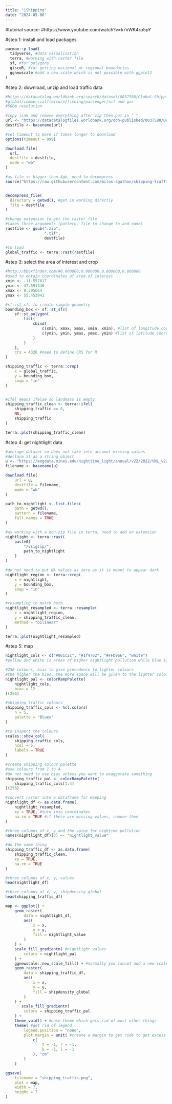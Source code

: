 ```yaml
---
title: "1Shipping"
date: "2024-05-06"
---
```


#tutorial source: #https://www.youtube.com/watch?v=k7xWK4rp5pY

#step 1: install and load packages
```r
pacman::p_load(
  tidyverse, #data visualisation
  terra, #working with raster file
  sf, #for polygons
  giscoR, #for getting national or regional boundaries
  ggnewscale #add a new scale which is not possible with ggplot2
)
```

#step 2: download, unzip and load traffic data
```r
#https://datacatalog.worldbank.org/search/dataset/0037580/Global-Shipping-Traffic-Density
#global/commercial/leisure/fishing/passenger/oil and gas
#500m resolution

#copy link and remove everything after zip then put in " "
url <- "https://datacatalogfiles.worldbank.org/ddh-published/0037580/DR0045406/shipdensity_global.zip"
destfile <- basename(url)

#set timeout to more if takes longer to download
options(timeout = 999)

download.file(
  url,
  destfile = destfile,
  mode = "wb"
)

#as file is bigger than 4gb, need to decompress
source("https://raw.githubusercontent.com/milos-agathon/shipping-traffic-maps/main/R/decompress_file.r")


decompress_file(
  directory = getwd(), #get in working directly
  file = destfile
)

#change extension to get the raster file
#takes three arguments (pattern, file to change to and name)
rastfile <- gsub(".zip",
                 ".tif",
                 destfile)

#to load
global_traffic <- terra::rast(rastfile)
```


#step 3: select the area of interest and crop
```r
#http://bboxfinder.com/#0.000000,0.000000,0.000000,0.000000
#used to obtain coordinates of area of interest
xmin <- -11.557617
ymin <- 47.591346
xmax <- 8.305664
ymax <- 55.453941

#sf::st_sfc to create simple geometry
bounding_box <- sf::st_sfc(
    sf::st_polygon(
        list(
            cbind(
                c(xmin, xmax, xmax, xmin, xmin), #list of longitude coordinates
                c(ymin, ymin, ymax, ymax, ymin) #list of latitude coordinates
            )
        )
    ),
    crs = 4326 #need to define CRS for R
)

shipping_traffic <- terra::crop(
    x = global_traffic,
    y = bounding_box,
    snap = "in"
)


#ifel means ifelse so landmass is empty
shipping_traffic_clean <- terra::ifel(
    shipping_traffic == 0,
    NA,
    shipping_traffic
)

terra::plot(shipping_traffic_clean)
```

#step 4: get nightlight data
```r
#average dataset so does not take into account missing values
#declare it as a string object
u <- "https://eogdata.mines.edu/nighttime_light/annual/v22/2022/VNL_v22_npp-j01_2022_global_vcmslcfg_c202303062300.average_masked.dat.tif.gz"
filename <- basename(u)

download.file(
    url = u,
    destfile = filename,
    mode = "wb"
)

path_to_nightlight <- list.files(
    path = getwd(),
    pattern = filename,
    full.names = TRUE
)

#as working with a non-zip file in terra, need to add an extension 
nightlight <- terra::rast(
    paste0(
        "/vsigzip/",
        path_to_nightlight
    )
)

#do not need to put NA values as zero as it is meant to appear dark
nightlight_region <- terra::crop(
    x = nightlight,
    y = bounding_box,
    snap = "in"
)

#resampling to match both
nightlight_resampled <- terra::resample(
    x = nightlight_region,
    y = shipping_traffic_clean,
    method = "bilinear"
)

terra::plot(nightlight_resampled)
```


#step 5: map
```r
nightlight_cols <- c("#061c2c", "#1f4762", "#FFD966", "white")
#yellow and white is areas of higher nightlight pollution while blue is lower

#256 colours, bias to give precedence to lighter colours
#the higher the bias, the more space will be given to the lighter colour (i.e. yellow/white)
nightlight_pal <- colorRampPalette(
    nightlight_cols,
    bias = 12
)(256)

#shipping traffic colours
shipping_traffic_cols <- hcl.colors(
    n = 5,
    palette = "Blues"
)

#to inspect the colours
scales::show_col(
    shipping_traffic_cols,
    ncol = 5,
    labels = TRUE
)

#create shipping colour palette
#use colours from 1 to 4
#do not need to use bias unless you want to exaggerate something
shipping_traffic_pal <- colorRampPalette(
    shipping_traffic_cols[1:4]
)(256)

#convert raster into a dataframe for mapping
nightlight_df <- as.data.frame(
    nightlight_resampled,
    xy = TRUE, #turn into coordinates
    na.rm = TRUE #if there are missing values, remove them
)

#three columns of x, y and the value for nightime pollution
names(nightlight_df)[3] <- "nightlight_value"

#do the same thing
shipping_traffic_df <- as.data.frame(
    shipping_traffic_clean,
    xy = TRUE,
    na.rm = TRUE
)

#three columns of x, y, values
head(nightlight_df)

#three columns of x, y, shipdensity_global
head(shipping_traffic_df)

map <- ggplot() +
    geom_raster(
        data = nightlight_df,
        aes(
            x = x,
            y = y,
            fill = nightlight_value
        )
    ) +
    scale_fill_gradientn( #nightlight values
        colors = nightlight_pal
    ) +
    ggnewscale::new_scale_fill() + #normally you cannot add a new scale unless you use ggnewscale
    geom_raster(
        data = shipping_traffic_df,
        aes(
            x = x,
            y = y,
            fill = shipdensity_global
        )
    ) +
       scale_fill_gradientn(
        colors = shipping_traffic_pal
    ) +
    theme_void() + #base theme which gets rid of most other things
    theme( #get rid of legend
        legend.position = "none",
        plot.margin = unit( #create a margin to get ride to get excess black or white
            c(
                t = -1, r = -1,
                b = -1, l = -1
            ), "cm"
        )
    )

ggsave(
    filename = "shipping_traffic.png",
    plot = map,
    width = 7,
    height = 7
)


```

